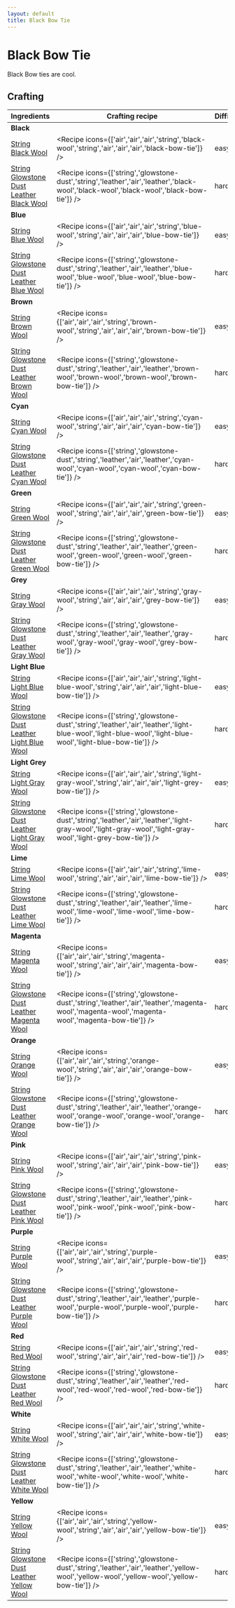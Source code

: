 ```yaml
---
layout: default
title: Black Bow Tie
---
```



Black Bow Tie
===================

Black Bow ties are cool.

## Crafting

| Ingredients | Crafting recipe | Difficulty |
| ----------- | --------------- | ------------- |
| **Black** |  |  |
| [String](https://minecraft.wiki/w/String)<br/>[Black Wool](https://minecraft.wiki/w/Black_Wool) | <Recipe icons={['air','air','air','string','black-wool','string','air','air','air','black-bow-tie']} /> | easy |
| [String](https://minecraft.wiki/w/String)<br/>[Glowstone Dust](https://minecraft.wiki/w/Glowstone_Dust)<br/>[Leather](https://minecraft.wiki/w/Leather)<br/>[Black Wool](https://minecraft.wiki/w/Black_Wool) | <Recipe icons={['string','glowstone-dust','string','leather','air','leather','black-wool','black-wool','black-wool','black-bow-tie']} /> | hard |
| **Blue** |  |  |
| [String](https://minecraft.wiki/w/String)<br/>[Blue Wool](https://minecraft.wiki/w/Blue_Wool) | <Recipe icons={['air','air','air','string','blue-wool','string','air','air','air','blue-bow-tie']} /> | easy |
| [String](https://minecraft.wiki/w/String)<br/>[Glowstone Dust](https://minecraft.wiki/w/Glowstone_Dust)<br/>[Leather](https://minecraft.wiki/w/Leather)<br/>[Blue Wool](https://minecraft.wiki/w/Blue_Wool) | <Recipe icons={['string','glowstone-dust','string','leather','air','leather','blue-wool','blue-wool','blue-wool','blue-bow-tie']} /> | hard |
| **Brown** |  |  |
| [String](https://minecraft.wiki/w/String)<br/>[Brown Wool](https://minecraft.wiki/w/Brown_Wool) | <Recipe icons={['air','air','air','string','brown-wool','string','air','air','air','brown-bow-tie']} /> | easy |
| [String](https://minecraft.wiki/w/String)<br/>[Glowstone Dust](https://minecraft.wiki/w/Glowstone_Dust)<br/>[Leather](https://minecraft.wiki/w/Leather)<br/>[Brown Wool](https://minecraft.wiki/w/Brown_Wool) | <Recipe icons={['string','glowstone-dust','string','leather','air','leather','brown-wool','brown-wool','brown-wool','brown-bow-tie']} /> | hard |
| **Cyan** |  |  |
| [String](https://minecraft.wiki/w/String)<br/>[Cyan Wool](https://minecraft.wiki/w/Cyan_Wool) | <Recipe icons={['air','air','air','string','cyan-wool','string','air','air','air','cyan-bow-tie']} /> | easy |
| [String](https://minecraft.wiki/w/String)<br/>[Glowstone Dust](https://minecraft.wiki/w/Glowstone_Dust)<br/>[Leather](https://minecraft.wiki/w/Leather)<br/>[Cyan Wool](https://minecraft.wiki/w/Cyan_Wool) | <Recipe icons={['string','glowstone-dust','string','leather','air','leather','cyan-wool','cyan-wool','cyan-wool','cyan-bow-tie']} /> | hard |
| **Green** |  |  |
| [String](https://minecraft.wiki/w/String)<br/>[Green Wool](https://minecraft.wiki/w/Green_Wool) | <Recipe icons={['air','air','air','string','green-wool','string','air','air','air','green-bow-tie']} /> | easy |
| [String](https://minecraft.wiki/w/String)<br/>[Glowstone Dust](https://minecraft.wiki/w/Glowstone_Dust)<br/>[Leather](https://minecraft.wiki/w/Leather)<br/>[Green Wool](https://minecraft.wiki/w/Green_Wool) | <Recipe icons={['string','glowstone-dust','string','leather','air','leather','green-wool','green-wool','green-wool','green-bow-tie']} /> | hard |
| **Grey** |  |  |
| [String](https://minecraft.wiki/w/String)<br/>[Gray Wool](https://minecraft.wiki/w/Gray_Wool) | <Recipe icons={['air','air','air','string','gray-wool','string','air','air','air','grey-bow-tie']} /> | easy |
| [String](https://minecraft.wiki/w/String)<br/>[Glowstone Dust](https://minecraft.wiki/w/Glowstone_Dust)<br/>[Leather](https://minecraft.wiki/w/Leather)<br/>[Gray Wool](https://minecraft.wiki/w/Gray_Wool) | <Recipe icons={['string','glowstone-dust','string','leather','air','leather','gray-wool','gray-wool','gray-wool','grey-bow-tie']} /> | hard |
| **Light Blue** |  |  |
| [String](https://minecraft.wiki/w/String)<br/>[Light Blue Wool](https://minecraft.wiki/w/Light_Blue_Wool) | <Recipe icons={['air','air','air','string','light-blue-wool','string','air','air','air','light-blue-bow-tie']} /> | easy |
| [String](https://minecraft.wiki/w/String)<br/>[Glowstone Dust](https://minecraft.wiki/w/Glowstone_Dust)<br/>[Leather](https://minecraft.wiki/w/Leather)<br/>[Light Blue Wool](https://minecraft.wiki/w/Light_Blue_Wool) | <Recipe icons={['string','glowstone-dust','string','leather','air','leather','light-blue-wool','light-blue-wool','light-blue-wool','light-blue-bow-tie']} /> | hard |
| **Light Grey** |  |  |
| [String](https://minecraft.wiki/w/String)<br/>[Light Gray Wool](https://minecraft.wiki/w/Light_Gray_Wool) | <Recipe icons={['air','air','air','string','light-gray-wool','string','air','air','air','light-grey-bow-tie']} /> | easy |
| [String](https://minecraft.wiki/w/String)<br/>[Glowstone Dust](https://minecraft.wiki/w/Glowstone_Dust)<br/>[Leather](https://minecraft.wiki/w/Leather)<br/>[Light Gray Wool](https://minecraft.wiki/w/Light_Gray_Wool) | <Recipe icons={['string','glowstone-dust','string','leather','air','leather','light-gray-wool','light-gray-wool','light-gray-wool','light-grey-bow-tie']} /> | hard |
| **Lime** |  |  |
| [String](https://minecraft.wiki/w/String)<br/>[Lime Wool](https://minecraft.wiki/w/Lime_Wool) | <Recipe icons={['air','air','air','string','lime-wool','string','air','air','air','lime-bow-tie']} /> | easy |
| [String](https://minecraft.wiki/w/String)<br/>[Glowstone Dust](https://minecraft.wiki/w/Glowstone_Dust)<br/>[Leather](https://minecraft.wiki/w/Leather)<br/>[Lime Wool](https://minecraft.wiki/w/Lime_Wool) | <Recipe icons={['string','glowstone-dust','string','leather','air','leather','lime-wool','lime-wool','lime-wool','lime-bow-tie']} /> | hard |
| **Magenta** |  |  |
| [String](https://minecraft.wiki/w/String)<br/>[Magenta Wool](https://minecraft.wiki/w/Magenta_Wool) | <Recipe icons={['air','air','air','string','magenta-wool','string','air','air','air','magenta-bow-tie']} /> | easy |
| [String](https://minecraft.wiki/w/String)<br/>[Glowstone Dust](https://minecraft.wiki/w/Glowstone_Dust)<br/>[Leather](https://minecraft.wiki/w/Leather)<br/>[Magenta Wool](https://minecraft.wiki/w/Magenta_Wool) | <Recipe icons={['string','glowstone-dust','string','leather','air','leather','magenta-wool','magenta-wool','magenta-wool','magenta-bow-tie']} /> | hard |
| **Orange** |  |  |
| [String](https://minecraft.wiki/w/String)<br/>[Orange Wool](https://minecraft.wiki/w/Orange_Wool) | <Recipe icons={['air','air','air','string','orange-wool','string','air','air','air','orange-bow-tie']} /> | easy |
| [String](https://minecraft.wiki/w/String)<br/>[Glowstone Dust](https://minecraft.wiki/w/Glowstone_Dust)<br/>[Leather](https://minecraft.wiki/w/Leather)<br/>[Orange Wool](https://minecraft.wiki/w/Orange_Wool) | <Recipe icons={['string','glowstone-dust','string','leather','air','leather','orange-wool','orange-wool','orange-wool','orange-bow-tie']} /> | hard |
| **Pink** |  |  |
| [String](https://minecraft.wiki/w/String)<br/>[Pink Wool](https://minecraft.wiki/w/Pink_Wool) | <Recipe icons={['air','air','air','string','pink-wool','string','air','air','air','pink-bow-tie']} /> | easy |
| [String](https://minecraft.wiki/w/String)<br/>[Glowstone Dust](https://minecraft.wiki/w/Glowstone_Dust)<br/>[Leather](https://minecraft.wiki/w/Leather)<br/>[Pink Wool](https://minecraft.wiki/w/Pink_Wool) | <Recipe icons={['string','glowstone-dust','string','leather','air','leather','pink-wool','pink-wool','pink-wool','pink-bow-tie']} /> | hard |
| **Purple** |  |  |
| [String](https://minecraft.wiki/w/String)<br/>[Purple Wool](https://minecraft.wiki/w/Purple_Wool) | <Recipe icons={['air','air','air','string','purple-wool','string','air','air','air','purple-bow-tie']} /> | easy |
| [String](https://minecraft.wiki/w/String)<br/>[Glowstone Dust](https://minecraft.wiki/w/Glowstone_Dust)<br/>[Leather](https://minecraft.wiki/w/Leather)<br/>[Purple Wool](https://minecraft.wiki/w/Purple_Wool) | <Recipe icons={['string','glowstone-dust','string','leather','air','leather','purple-wool','purple-wool','purple-wool','purple-bow-tie']} /> | hard |
| **Red** |  |  |
| [String](https://minecraft.wiki/w/String)<br/>[Red Wool](https://minecraft.wiki/w/Red_Wool) | <Recipe icons={['air','air','air','string','red-wool','string','air','air','air','red-bow-tie']} /> | easy |
| [String](https://minecraft.wiki/w/String)<br/>[Glowstone Dust](https://minecraft.wiki/w/Glowstone_Dust)<br/>[Leather](https://minecraft.wiki/w/Leather)<br/>[Red Wool](https://minecraft.wiki/w/Red_Wool) | <Recipe icons={['string','glowstone-dust','string','leather','air','leather','red-wool','red-wool','red-wool','red-bow-tie']} /> | hard |
| **White** |  |  |
| [String](https://minecraft.wiki/w/String)<br/>[White Wool](https://minecraft.wiki/w/White_Wool) | <Recipe icons={['air','air','air','string','white-wool','string','air','air','air','white-bow-tie']} /> | easy |
| [String](https://minecraft.wiki/w/String)<br/>[Glowstone Dust](https://minecraft.wiki/w/Glowstone_Dust)<br/>[Leather](https://minecraft.wiki/w/Leather)<br/>[White Wool](https://minecraft.wiki/w/White_Wool) | <Recipe icons={['string','glowstone-dust','string','leather','air','leather','white-wool','white-wool','white-wool','white-bow-tie']} /> | hard |
| **Yellow** |  |  |
| [String](https://minecraft.wiki/w/String)<br/>[Yellow Wool](https://minecraft.wiki/w/Yellow_Wool) | <Recipe icons={['air','air','air','string','yellow-wool','string','air','air','air','yellow-bow-tie']} /> | easy |
| [String](https://minecraft.wiki/w/String)<br/>[Glowstone Dust](https://minecraft.wiki/w/Glowstone_Dust)<br/>[Leather](https://minecraft.wiki/w/Leather)<br/>[Yellow Wool](https://minecraft.wiki/w/Yellow_Wool) | <Recipe icons={['string','glowstone-dust','string','leather','air','leather','yellow-wool','yellow-wool','yellow-wool','yellow-bow-tie']} /> | hard |
